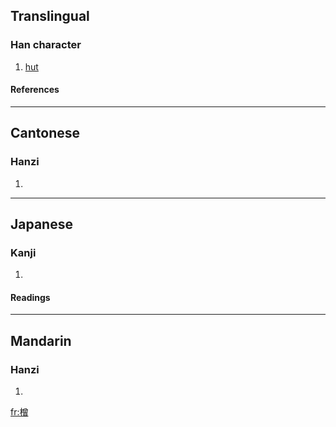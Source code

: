 ==Translingual==
===Han character===
{{Han char|rn=75|rad=木|as=12|sn=16|four=4896<sub>6</sub>|canj=木金田日 (DCWA)}}
# [[hut]]
====References====
{{Han ref|kx=0555.020|dkj=15586|dj=0943.150|hdz=21296.020|uh=6A67|ud=27239|bh=E9C1|bd=59841}}

----
==Cantonese==
===Hanzi===
{{yue-hanzi|jyut=|y=jang1}}
# {{defn|Cantonese}}

----
==Japanese==
===Kanji===
{{ja-kanji|grade=|rs=木12}}
# {{defn|Japanese}} 
====Readings====
{{ja-readings|on=[[そう]] (sō), [[しょう]] (shō), [[ぞう]] (zō)|kun=[[そまい]] (somai)}}

----
==Mandarin==
===Hanzi===
{{cmn-hanzi|pin=[[hèng]] ([[heng4]]), [[zēng]] ([[zeng1]])|wg=heng<sup>4</sup>, tseng<sup>1</sup>}}
# {{defn|Mandarin}}

[[fr:橧]]